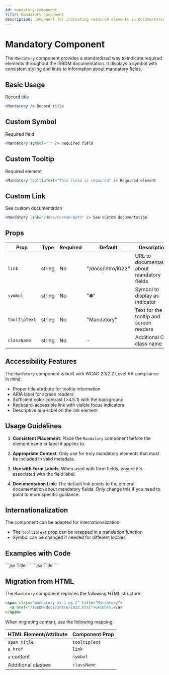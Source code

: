 ```yaml
---
id: mandatory-component
title: Mandatory Component
description: Component for indicating required elements in documentation
---
```



# Mandatory Component

The `Mandatory` component provides a standardized way to indicate required elements throughout the ISBDM documentation. It displays a symbol with consistent styling and links to information about mandatory fields.

## Basic Usage

<Mandatory /> Record title

```jsx
<Mandatory /> Record title
```

## Custom Symbol

<Mandatory symbol="!" /> Required field

```jsx
<Mandatory symbol="!" /> Required field
```

## Custom Tooltip

<Mandatory tooltipText="This field is required" /> Required element

```jsx
<Mandatory tooltipText="This field is required" /> Required element
```

## Custom Link

<Mandatory link="/docs/custom-path" /> See custom documentation

```jsx
<Mandatory link="/docs/custom-path" /> See custom documentation
```

## Props

| Prop | Type | Required | Default | Description |
|------|------|----------|---------|-------------|
| `link` | string | No | "/docs/intro/i022" | URL to documentation about mandatory fields |
| `symbol` | string | No | "✽" | Symbol to display as indicator |
| `tooltipText` | string | No | "Mandatory" | Text for the tooltip and screen readers |
| `className` | string | No | - | Additional CSS class name |

## Accessibility Features

The `Mandatory` component is built with WCAG 2.1/2.2 Level AA compliance in mind:

- Proper title attribute for tooltip information
- ARIA label for screen readers
- Sufficient color contrast (>4.5:1) with the background
- Keyboard-accessible link with visible focus indicators
- Descriptive aria-label on the link element

## Usage Guidelines

1. **Consistent Placement**: Place the `Mandatory` component before the element name or label it applies to.

2. **Appropriate Context**: Only use for truly mandatory elements that must be included in valid metadata.

3. **Use with Form Labels**: When used with form fields, ensure it's associated with the field label.

4. **Documentation Link**: The default link points to the general documentation about mandatory fields. Only change this if you need to point to more specific guidance.

## Internationalization

The component can be adapted for internationalization:

- The `tooltipText` prop can be wrapped in a translation function
- Symbol can be changed if needed for different locales

## Examples with Code

<Tabs>
  <TabItem value="basic" label="Basic Usage">
    ```jsx
    <Mandatory /> Title
    ```
  </TabItem>
  <TabItem value="custom" label="All Custom Props">
    ```jsx
    <Mandatory 
      link="/docs/requirements" 
      symbol="*" 
      tooltipText="Required Element"
      className="highlight"
    /> Title
    ```
  </TabItem>
</Tabs>

## Migration from HTML

The `Mandatory` component replaces the following HTML structure:

```html
<span class="mandatory mx-1 px-2" title="Mandatory">
  <a href="/ISBDM/docs/intro/i022.html">&#10045;</a>
</span>
```

When migrating content, use the following mapping:

| HTML Element/Attribute | Component Prop |
|------------------------|----------------|
| `span title` | `tooltipText` |
| `a href` | `link` |
| `a` content | `symbol` |
| Additional classes | `className` |